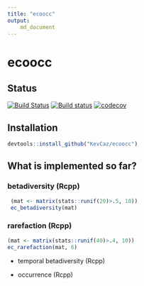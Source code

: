 ```yaml
---
title: "ecoocc"
output:
    md_document
---
```


# ecoocc

## Status

[![Build Status](https://travis-ci.org/KevCaz/ecoocc.svg?branch=master)](https://travis-ci.org/KevCaz/ecoocc)
[![Build status](https://ci.appveyor.com/api/projects/status/qeywntin8yma0jb0?svg=true)](https://ci.appveyor.com/project/KevCaz/ecoocc)
[![codecov](https://codecov.io/gh/KevCaz/ecoocc/branch/master/graph/badge.svg)](https://codecov.io/gh/KevCaz/ecoocc)

## Installation

```R
devtools::install_github("KevCaz/ecoocc")
```

## What is implemented so far?

### betadiversity (Rcpp)

```r
 (mat <- matrix(stats::runif(20)>.5, 10))
 ec_betadiversity(mat)
 ```


### rarefaction (Rcpp)

```r
(mat <- matrix(stats::runif(40)>.4, 10))
ec_rarefaction(mat, 6)
 ```



- temporal betadiversity (Rcpp)

- occurrence (Rcpp)
